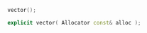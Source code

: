 ```cpp
vector();

explicit vector( Allocator const& alloc );
```

<!-- Optional description here  -->